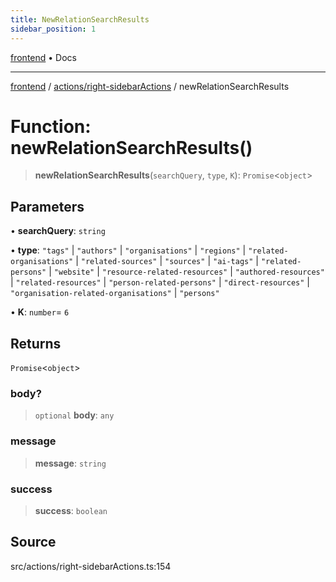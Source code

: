 ```yaml
---
title: NewRelationSearchResults
sidebar_position: 1
---
```


[frontend](../../..) • Docs

***

[frontend](../../..) / [actions/right-sidebarActions](..) / newRelationSearchResults

# Function: newRelationSearchResults()

> **newRelationSearchResults**(`searchQuery`, `type`, `K`): `Promise`\<`object`\>

## Parameters

• **searchQuery**: `string`

• **type**: `"tags"` \| `"authors"` \| `"organisations"` \| `"regions"` \| `"related-organisations"` \| `"related-sources"` \| `"sources"` \| `"ai-tags"` \| `"related-persons"` \| `"website"` \| `"resource-related-resources"` \| `"authored-resources"` \| `"related-resources"` \| `"person-related-persons"` \| `"direct-resources"` \| `"organisation-related-organisations"` \| `"persons"`

• **K**: `number`= `6`

## Returns

`Promise`\<`object`\>

### body?

> `optional` **body**: `any`

### message

> **message**: `string`

### success

> **success**: `boolean`

## Source

src/actions/right-sidebarActions.ts:154
